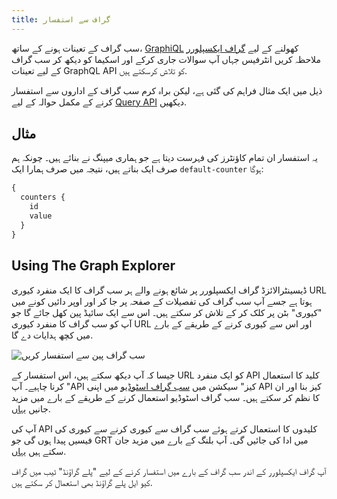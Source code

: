 ```yaml
---
title: گراف سے استفسار
---
```


سب گراف کے تعینات ہونے کے ساتھ، [GraphiQL](https://github.com/graphql/graphiql) کھولنے کے لیے [ گراف ایکسپلورر](https://thegraph.com/explorer) ملاحظہ کریں انٹرفیس جہاں آپ سوالات جاری کرکے اور اسکیما کو دیکھ کر سب گراف کے لیے تعینات GraphQL API کو تلاش کرسکتے ہیں.

ذیل میں ایک مثال فراہم کی گئی ہے، لیکن براہ کرم سب گراف کے اداروں سے استفسار کرنے کے مکمل حوالہ کے لیے [Query API](/querying/graphql-api) دیکھیں.

## مثال

یہ استفسار ان تمام کاؤنٹرز کی فہرست دیتا ہے جو ہماری میپنگ نے بنائے ہیں۔ چونکہ ہم صرف ایک بناتے ہیں، نتیجہ میں صرف ہمارا ایک `default-counter` ہوگا:

```graphql
{
  counters {
    id
    value
  }
}
```

## Using The Graph Explorer

ڈیسینٹرالائزڈ گراف ایکسپلورر پر شائع ہونے والے ہر سب گراف کا ایک منفرد کیوری URL ہوتا ہے جسے آپ سب گراف کی تفصیلات کے صفحہ پر جا کر اور اوپر دائیں کونے میں "کیوری" بٹن پر کلک کر کے تلاش کر سکتے ہیں۔ اس سے ایک سائیڈ پین کھل جائے گا جو آپ کو سب گراف کا منفرد کیوری URL اور اس سے کیوری کرنے کے طریقے کے بارے میں کچھ ہدایات دے گا.

![سب گراف پین سے استفسار کریں](/img/query-subgraph-pane.png)

جیسا کہ آپ دیکھ سکتے ہیں، اس استفسار کے URL کو ایک منفرد API کلید کا استعمال کرنا چاہیے۔ آپ "API کیز" سیکشن میں [سب گراف اسٹوڈیو](https://thegraph.com/studio) میں اپنی API کیز بنا اور ان کا نظم کر سکتے ہیں۔ سب گراف اسٹوڈیو استعمال کرنے کے طریقے کے بارے میں مزید جانیں [یہاں](/deploying/subgraph-studio).

آپ کی API کلیدوں کا استعمال کرتے ہوئے سب گراف سے کیوری کرنے سے کیوری کی فیسیں پیدا ہوں گی جو GRT میں ادا کی جائیں گی۔ آپ بلنگ کے بارے میں مزید جان سکتے ہیں [یہاں](/billing).

آپ گراف ایکسپلورر کے اندر سب گراف کے بارے میں استفسار کرنے کے لیے "پلے گراؤنڈ" ٹیب میں گراف کیو ایل پلے گراؤنڈ بھی استعمال کر سکتے ہیں.
